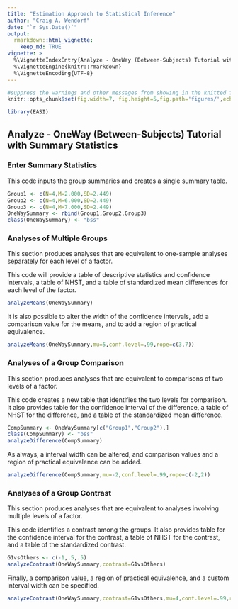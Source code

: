 ```yaml
---
title: "Estimation Approach to Statistical Inference"
author: "Craig A. Wendorf"
date: "`r Sys.Date()`"
output: 
  rmarkdown::html_vignette:
    keep_md: TRUE
vignette: >
  %\VignetteIndexEntry{Analyze - OneWay (Between-Subjects) Tutorial with Summary Statistics}
  %\VignetteEngine{knitr::rmarkdown}
  %\VignetteEncoding{UTF-8}
---
```


```r
#suppress the warnings and other messages from showing in the knitted file.
knitr::opts_chunk$set(fig.width=7, fig.height=5,fig.path='figures/',echo=TRUE,warning=FALSE,message=FALSE)
```

```r
library(EASI)
```

## Analyze - OneWay (Between-Subjects) Tutorial with Summary Statistics

### Enter Summary Statistics

This code inputs the group summaries and creates a single summary table.

```r
Group1 <- c(N=4,M=2.000,SD=2.449)
Group2 <- c(N=4,M=6.000,SD=2.449)
Group3 <- c(N=4,M=7.000,SD=2.449)
OneWaySummary <- rbind(Group1,Group2,Group3)
class(OneWaySummary) <- "bss"
```

### Analyses of Multiple Groups

This section produces analyses that are equivalent to one-sample analyses separately for each level of a factor.

This code will provide a table of descriptive statistics and confidence intervals, a table of NHST, and a table of standardized mean differences for each level of the factor.

```r
analyzeMeans(OneWaySummary)
```

It is also possible to alter the width of the confidence intervals, add a comparison value for the means, and to add a region of practical equivalence.

```r
analyzeMeans(OneWaySummary,mu=5,conf.level=.99,rope=c(3,7))
```

### Analyses of a Group Comparison

This section produces analyses that are equivalent to comparisons of two levels of a factor.

This code creates a new table that identifies the two levels for comparison. It also provides table for the confidence interval of the difference, a table of NHST for the difference, and a table of the standardized mean difference.

```r
CompSummary <- OneWaySummary[c("Group1","Group2"),]
class(CompSummary) <- "bss"
analyzeDifference(CompSummary)
```

As always, a interval width can be altered, and comparison values and a region of practical equivalence can be added.

```r
analyzeDifference(CompSummary,mu=-2,conf.level=.99,rope=c(-2,2))
```

### Analyses of a Group Contrast

This section produces analyses that are equivalent to analyses involving multiple levels of a factor.

This code identifies a contrast among the groups. It also provides table for the confidence interval for the contrast, a table of NHST for the contrast, and a table of the standardized contrast.

```r
G1vsOthers <- c(-1,.5,.5)
analyzeContrast(OneWaySummary,contrast=G1vsOthers)
```

Finally, a comparison value, a region of practical equivalence, and a custom interval width can be specified.

```r
analyzeContrast(OneWaySummary,contrast=G1vsOthers,mu=4,conf.level=.99,rope=c(-2,2))
```
